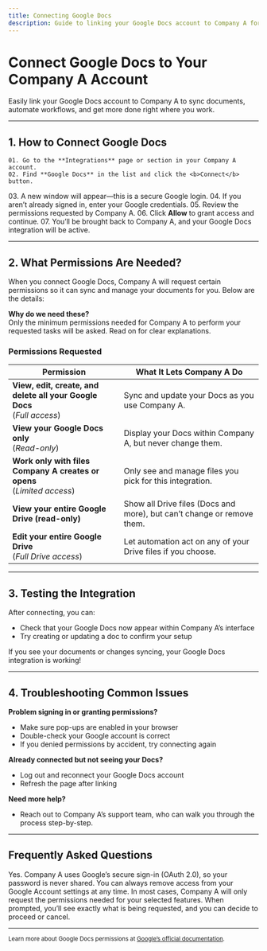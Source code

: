 ```yaml
---
title: Connecting Google Docs
description: Guide to linking your Google Docs account to Company A for document sync and automation.
---
```


# Connect Google Docs to Your Company A Account

Easily link your Google Docs account to Company A to sync documents, automate workflows, and get more done right where you work.

---

## 1. How to Connect Google Docs

<Steps>
  <Step title="Start the Connection in Company A">
    
    01. Go to the **Integrations** page or section in your Company A account.
    02. Find **Google Docs** in the list and click the <b>Connect</b> button.
  </Step>
  <Step title="Sign in With Google">
    03. A new window will appear—this is a secure Google login.
    04. If you aren’t already signed in, enter your Google credentials.
  </Step>
  <Step title="Review and Grant Permissions">
    05. Review the permissions requested by Company A.
    06. Click <b>Allow</b> to grant access and continue.
  </Step>
  <Step title="Connection Complete">
    07. You’ll be brought back to Company A, and your Google Docs integration will be active.
  </Step>
</Steps>

---

## 2. What Permissions Are Needed?

When you connect Google Docs, Company A will request certain permissions so it can sync and manage your documents for you. Below are the details:

<Alert type="info">
<strong>Why do we need these?</strong><br />
Only the minimum permissions needed for Company A to perform your requested tasks will be asked. Read on for clear explanations.
</Alert>

### Permissions Requested

| Permission                                    | What It Lets Company A Do                                                |
|-----------------------------------------------|------------------------------------------------------------------------|
| **View, edit, create, and delete all your Google Docs**  <br/> (*Full access*)  | Sync and update your Docs as you use Company A.                         |
| **View your Google Docs only** <br/> (*Read-only*)          | Display your Docs within Company A, but never change them.              |
| **Work only with files Company A creates or opens** <br/> (*Limited access*)      | Only see and manage files you pick for this integration.                |
| **View your entire Google Drive (read-only)** | Show all Drive files (Docs and more), but can’t change or remove them.  |
| **Edit your entire Google Drive**  <br/> (*Full Drive access*)           | Let automation act on any of your Drive files if you choose.            |

---

## 3. Testing the Integration

After connecting, you can:
- Check that your Google Docs now appear within Company A’s interface
- Try creating or updating a doc to confirm your setup

<Alert type="success">If you see your documents or changes syncing, your Google Docs integration is working!</Alert>

---

## 4. Troubleshooting Common Issues

**Problem signing in or granting permissions?**
- Make sure pop-ups are enabled in your browser
- Double-check your Google account is correct
- If you denied permissions by accident, try connecting again

**Already connected but not seeing your Docs?**
- Log out and reconnect your Google Docs account
- Refresh the page after linking

**Need more help?**
- Reach out to Company A’s support team, who can walk you through the process step-by-step.

---

## Frequently Asked Questions

<AccordionGroup>
  <Accordion title="Is it safe to link my Google Docs account?">
    Yes. Company A uses Google’s secure sign-in (OAuth 2.0), so your password is never shared. You can always remove access from your Google Account settings at any time.
  </Accordion>
  <Accordion title="Can I choose what access to grant?">
    In most cases, Company A will only request the permissions needed for your selected features. When prompted, you’ll see exactly what is being requested, and you can decide to proceed or cancel.
  </Accordion>
</AccordionGroup>

---

<small>Learn more about Google Docs permissions at <a href="https://developers.google.com/workspace/docs/api/auth">Google’s official documentation</a>.</small>
